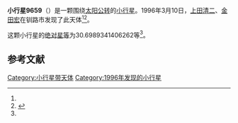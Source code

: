 {{Infobox planet
| bgcolour = #FFFFC0
| name = 9659
| symbol = 
| image = 
| caption = 
| discovery = yes
| discovery_ref = 
| discoverer = [[上田清二|上田清二]]、[[金田宏|金田宏]]
| discovery_site = [[钏路市|钏路市]] 
| discovered = 1996年3月10日
| designations = yes
| mp_name = 
| named_after = 
| alt_names = 1996 EJ/ 1949 MK / 1987 BN1
| mp_category = [[主带小行星|主带小行星]]
| orbit_ref = <ref name="a">[http://ssd.jpl.nasa.gov/sbdb.cgi?sstr=9659 9659] {{Wayback|url=http://ssd.jpl.nasa.gov/sbdb.cgi?sstr=9659 |date=20210901110933 }}，小行星數據庫瀏覽器（JPL Small-Body Database Browser）－[[美国国家航空航天局|美国国家航空航天局]]喷气推进实验室</ref>
| epoch = 2456400.5 (2013年4月18日更新)
| aphelion = {{convert|2.89502701131476|AU|km|3|abbr=on|lk=out}}
| perihelion = {{convert|2.422763997100867|AU|km|3|abbr=on}}
| semimajor = {{convert|2.658895504207813|AU|km|3|abbr=on}}
| eccentricity = 0.088808119
| period = 1583.617642 [[日|日]]<br />4.34[[儒略年|儒略年]]
| avg_speed = 
| inclination = 13.45973203232798
| asc_node = 150.1063768616987
| mean_anomaly = 
| arg_peri = 30.6989341406262
| satellites = 
| physical_characteristics = yes
| dimensions = 
| mass = 
| density = 
| surface_grav = 
| escape_velocity = 
| sidereal_day = 
| axial_tilt = 
| pole_ecliptic_lat = 
| pole_ecliptic_lon = 
| albedo = 
| temperatures= 
| temp_name1 = 
| mean_temp_1 = 
| max_temp_1 = 
| temp_name2 = 
| max_temp_2 = 
| spectral_type = 
| abs_magnitude = 30.6989341406262
}}

'''小行星9659'''（{{lang-en|9659}}）是一颗围绕[[太阳|太阳]][[公转|公转]]的[[小行星|小行星]]。1996年3月10日，[[上田清二|上田清二]]、[[金田宏|金田宏]]在钏路市发现了此天体<ref name="a" /><ref>{{cite news|title=小行星列表|url=http://cfa-www.harvard.edu/iau/lists/NumberedMPs.txt|accessdate=2013-07-08|newspaper=哈佛大学|archive-date=2008-05-17|archive-url=https://web.archive.org/web/20080517010638/http://cfa-www.harvard.edu/iau/lists/NumberedMPs.txt|dead-url=no}}</ref>。

这颗小行星的[[绝对星等|绝对星等]]为30.6989341406262等<ref name="a" />。

==参考文献==
{{reflist}}
{{Minor Planet Number|[[小行星9658|小行星9658]]|[[小行星9660|小行星9660]]}}

{{小天体}}

[[Category:小行星带天体|Category:小行星带天体]]
[[Category:1996年发现的小行星|Category:1996年发现的小行星]]

{{asteroid-stub}}